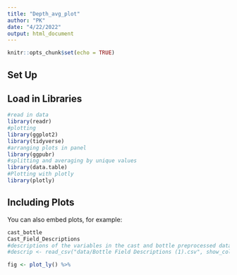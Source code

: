 ```yaml
---
title: "Depth_avg_plot"
author: "PK"
date: "4/22/2022"
output: html_document
---
```


```r
knitr::opts_chunk$set(echo = TRUE)
```

## Set Up

## Load in Libraries

```r
#read in data 
library(readr)
#plotting 
library(ggplot2)
library(tidyverse)
#arranging plots in panel
library(ggpubr)
#splitting and averaging by unique values
library(data.table)
#Plotting with plotly
library(plotly)
```

## Including Plots

You can also embed plots, for example:

```r
cast_bottle
Cast_Field_Descriptions
#descriptions of the variables in the cast and bottle preprocessed data 
#descrip <- read_csv("data/Bottle Field Descriptions (1).csv", show_col_types = FALSE)
```
```r
fig <- plot_ly() %>%
```

